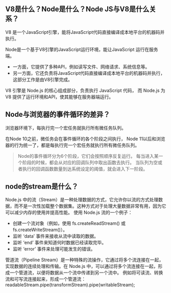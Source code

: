 ## V8是什么？Node是什么？Node JS与V8是什么关系？
V8 是一个JavaScript引擎，能将JavaScript代码直接编译成本地平台的机器码并执行。

Node是一个基于V8引擎的JavaScript运行环境，能让JavaScript 运行在服务端。
* 一方面，它提供了多种API，例如读写文件、网络请求、系统信息等。
* 另一方面，它还负责将JavaScript代码直接编译成本地平台的机器码并执行，这部分工作是由V8引擎完成。

V8 引擎是 Node.js 的核心组成部分，负责执行 JavaScript 代码，
而 Node.js 为 V8 提供了运行环境和API，使其能够在服务器端运行。

## Node与浏览器的事件循环的差异？
浏览器环境下，每执行完一个宏任务就执行所有微任务队列。

在Node 10之前，微任务会在事件循环的各个阶段之间执行，
Node 11以后和浏览器的行为统一了，都是每执行完一个宏任务就执行所有微任务队列。

> Node的事件循环分为6个阶段，它们会按照顺序反复运行。
每当进入某一个阶段的时候，都会从对应的回调队列中取出函数去执行。
当队列为空或者执行的回调函数数量到达系统设定的阈值，就会进入下一阶段。

## node的stream是什么？
Node.js 中的流（Stream）是一种处理数据的方式，它允许你以流的方式处理数据，而不是一次性加载整个数据集。这种方式对于处理大量数据非常有用，因为它可以减少内存的使用并提高性能。
使用 Node.js 流的一个例子：
* 创建一个流对象（例如，使用 fs.createReadStream() 或 fs.createWriteStream()）。
* 监听 ‘data’ 事件来接收从流中读取的数据。
* 监听 ‘end’ 事件来知道何时数据已经读取完毕。
* 监听 ‘error’ 事件来处理可能发生的错误。

管道流（Pipeline Stream）是一种特殊的流操作，它通过将多个流连接在一起，实现数据的连续处理和传输。在 Node.js 中，可以通过将多个流连接在一起，形成一个管道流，以便将数据从一个流中传递到另一个流中。
例如将可读流、转换流和可写流连接起来，形成一个管道流：
readableStream.pipe(transformStream).pipe(writableStream);
